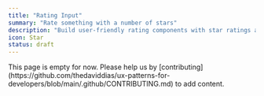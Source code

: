 ```yaml
---
title: "Rating Input"
summary: "Rate something with a number of stars"
description: "Build user-friendly rating components with star ratings and accessibility features."
icon: Star
status: draft
---
```


<Callout type="warning">
  This page is empty for now. Please help us by
  [contributing](https://github.com/thedaviddias/ux-patterns-for-developers/blob/main/.github/CONTRIBUTING.md)
  to add content.
</Callout>
